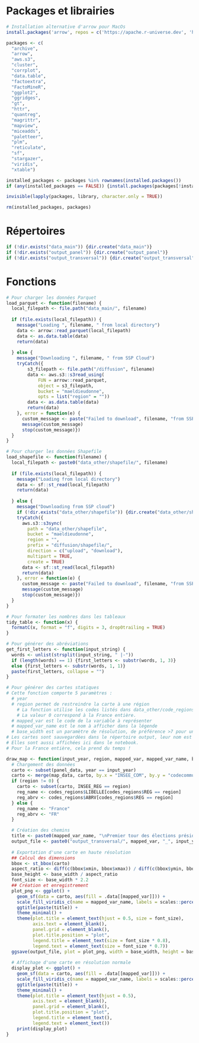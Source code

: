 # Packages et librairies

```r
# Installation alternative d'arrow pour MacOs
install.packages('arrow', repos = c('https://apache.r-universe.dev', 'https://cloud.r-project.org'))
```

```r
packages <- c(
  "archive",
  "arrow",
  "aws.s3",
  "cluster",
  "corrplot",
  "data.table",
  "factoextra",
  "FactoMineR",
  "ggplot2",
  "ggridges",
  "gt",
  "httr",
  "quantreg",
  "magrittr",
  "mapview",
  "miceadds",
  "paletteer",
  "plm",
  "reticulate",
  "sf",
  "stargazer",
  "viridis",
  "xtable")

installed_packages <- packages %in% rownames(installed.packages())
if (any(installed_packages == FALSE)) {install.packages(packages[!installed_packages])}

invisible(lapply(packages, library, character.only = TRUE))

rm(installed_packages, packages)
```

# Répertoires

```r
if (!dir.exists("data_main")) {dir.create("data_main")}
if (!dir.exists("output_panel")) {dir.create("output_panel")}
if (!dir.exists("output_transversal")) {dir.create("output_transversal")}
```

# Fonctions

```r
# Pour charger les données Parquet
load_parquet <- function(filename) {
  local_filepath <- file.path("data_main/", filename)
  
  if (file.exists(local_filepath)) {
    message("Loading ", filename, " from local directory")
    data <- arrow::read_parquet(local_filepath)
    data <- as.data.table(data)
    return(data)
    
  } else {
    message("Downloading ", filename, " from SSP Cloud")
    tryCatch({
        s3_filepath <- file.path("/diffusion", filename)
        data <- aws.s3::s3read_using(
            FUN = arrow::read_parquet,
            object = s3_filepath,
            bucket = "maeldieudonne",
            opts = list("region" = ""))
        data <- as.data.table(data)
        return(data)
    }, error = function(e) {
      custom_message <- paste("Failed to download", filename, "from SSP cloud.")
      message(custom_message)
      stop(custom_message)})
  }
}
```

```r
# Pour charger les données Shapefile
load_shapefile <- function(filename) {
  local_filepath <- paste0("data_other/shapefile/", filename)
  
  if (file.exists(local_filepath)) {
    message("Loading from local directory")
    data <- sf::st_read(local_filepath)
    return(data)
    
  } else {
    message("Downloading from SSP cloud")
    if (!dir.exists("data_other/shapefile")) {dir.create("data_other/shapefile")}
    tryCatch({
      aws.s3::s3sync(
        path = "data_other/shapefile",
        bucket = "maeldieudonne",
        region = "",
        prefix = "diffusion/shapefile/",
        direction = c("upload", "download"),
        multipart = TRUE,
        create = TRUE)
      data <- sf::st_read(local_filepath)
      return(data)
    }, error = function(e) {
      custom_message <- paste("Failed to download", filename, "from SSP cloud.")
      message(custom_message)
      stop(custom_message)})
  }
}
```

```r
# Pour formater les nombres dans les tableaux
tidy_table <- function(x) {
  formatC(x, format = "f", digits = 3, drop0trailing = TRUE)
}
```

```r
# Pour générer des abréviations
get_first_letters <- function(input_string) {
  words <- unlist(strsplit(input_string, " |-"))
  if (length(words) == 1) {first_letters <- substr(words, 1, 3)} 
  else {first_letters <- substr(words, 1, 1)}
  paste(first_letters, collapse = "")
}
```

```r
# Pour générer des cartes statiques
# Cette fonction comporte 5 paramètres :
  # year
  # region permet de restreindre la carte à une région
    # La fonction utilise les codes listés dans data_other/code_regions_Insee.csv
    # La valeur 0 correspond à la France entière.
  # mapped_var est le code de la variable à représenter
  # mapped_var_name est le nom à afficher dans la légende
  # base_width est un paramètre de résolution, de préférence >7 pour une région et >15 pour la France
# Les cartes sont sauvegardées dans le répertoire output, leur nom est généré automatiquement.
# Elles sont aussi affichées ici dans le notebook.
# Pour la France entière, cela prend du temps !

draw_map <- function(input_year, region, mapped_var, mapped_var_name, base_width) {
  # Chargement des données
  carto <- subset(panel_data, year == input_year)
  carto <- merge(map_data, carto, by.x = "INSEE_COM", by.y = "codecommune", all.x = TRUE)
  if (region != 0) {
    carto <- subset(carto, INSEE_REG == region)
    reg_name <- codes_regions$LIBELLE[codes_regions$REG == region]
    reg_abrv <- codes_regions$ABRV[codes_regions$REG == region]
  } else {
    reg_name <- "France"
    reg_abrv <- "FR"
  }

  # Création des chemins
  title <- paste0(mapped_var_name, "\nPremier tour des élections présidentielles\n", reg_name, ", ", input_year)
  output_file <- paste0("output_transversal/", mapped_var, "_", input_year, "_", reg_abrv, ".png")
  
  # Exportation d'une carte en haute résolution
  ## Calcul des dimensions
  bbox <- st_bbox(carto)
  aspect_ratio <- diff(c(bbox$xmin, bbox$xmax)) / diff(c(bbox$ymin, bbox$ymax))
  base_height <- base_width / aspect_ratio
  font_size <- base_width * 2.2
  ## Création et enregistrement
  plot_png <- ggplot() +
    geom_sf(data = carto, aes(fill = .data[[mapped_var]])) +
    scale_fill_viridis_c(name = mapped_var_name, labels = scales::percent_format(scale = 1)) +
    ggtitle(paste(title)) +
    theme_minimal() +
    theme(plot.title = element_text(hjust = 0.5, size = font_size),
          axis.text = element_blank(),
          panel.grid = element_blank(),
          plot.title.position = "plot",
          legend.title = element_text(size = font_size * 0.8),
          legend.text = element_text(size = font_size * 0.7))
  ggsave(output_file, plot = plot_png, width = base_width, height = base_height, units = "in")
  
  # Affichage d'une carte en résolution normale
  display_plot <- ggplot() +
    geom_sf(data = carto, aes(fill = .data[[mapped_var]])) +
    scale_fill_viridis_c(name = mapped_var_name, labels = scales::percent_format(scale = 1)) +
    ggtitle(paste(title)) +
    theme_minimal() +
    theme(plot.title = element_text(hjust = 0.5),
          axis.text = element_blank(),
          panel.grid = element_blank(),
          plot.title.position = "plot",
          legend.title = element_text(),
          legend.text = element_text())   
    print(display_plot)
}
```
